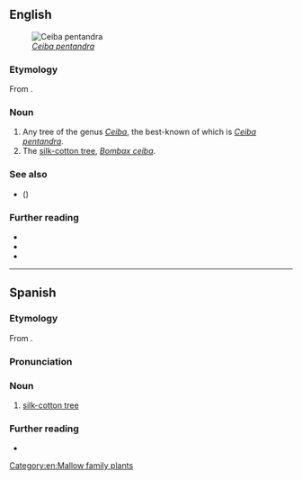 {{also|Ceiba}}
==English==
[[File:Kapok tree Honolulu.jpg|right|thumb|''[[Ceiba pentandra]]'']]

===Etymology===
From {{bor|en|es|ceiba}}.

===Noun===
{{en-noun|s|ceiba}}

# Any tree of the genus ''[[Ceiba]]'', the best-known of which is ''[[Ceiba pentandra]]''.
# The [[silk-cotton tree]], ''[[Bombax ceiba]]''.

===See also===
* {{vern|ceibo|novern=1}} ({{taxlink|Erythrina crista-galli|species|noshow=1}})

===Further reading===
* {{pedia|Ceiba|i=1}}
* {{pedia|Ceiba pentandra|i=1}}
* {{pedia|Bombax ceiba|i=1}}

[[Category:en:Mallow family plants]]

----

==Spanish==

===Etymology===
From {{bor|es|tnq}}.

===Pronunciation===
{{es-IPA}}

===Noun===
{{es-noun|f}}

# [[silk-cotton tree]]

===Further reading===
* {{R:es:DRAE}}